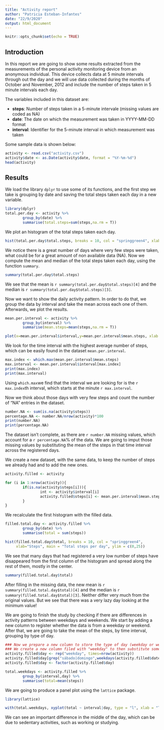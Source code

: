 ```yaml
---
title: "Activity report"
author: "Patricia Esteban-Infantes"
date: "22/9/2020"
output: html_document
---
```


```r
knitr::opts_chunk$set(echo = TRUE)
```

## Introduction

In this report we are going to show some results extracted from the measurements of the personal activity monitoring device from an anonymous individual. This device collects data at 5 minute intervals through out the day and we will use data collected during the months of October and November, 2012 and include the number of steps taken in 5 minute intervals each day.

The variables included in this dataset are:

- **steps**: Number of steps taken in a 5-minute intervale (missing values are coded as NA)
- **date**: The date on which the measurement was taken in YYYY-MM-DD format
- **interval**: Identifier for the 5-minute interval in which measurement was taken

Some sample data is shown below:

```r
activity <- read.csv("activity.csv")
activity$date <- as.Date(activity$date, format = "%Y-%m-%d")
head(activity)
```

## Results

We load the library `dplyr` to use some of its functions, and the first step we take is grouping by date and saving the total steps taken each day in a new variable.

```r
library(dplyr)
total.per.day <- activity %>%
        group_by(date) %>%
        summarise(total.steps=sum(steps,na.rm = T))
```

We plot an histogram of the total steps taken each day.

```r
hist(total.per.day$total.steps, breaks = 10, col = "springgreen4", xlab="Steps", main = "Total steps per day")
```

We notice there is a great number of days where very few steps were taken, what could be for a great amount of non available data (NA). Now we compute the mean and median of the total steps taken each day, using the function `summary`.

```r
summary(total.per.day$total.steps)
```

We see that the mean is `r summary(total.per.day$total.steps)[4]` and the median is
`r summary(total.per.day$total.steps)[3]`.

Now we want to show the daily activity pattern. In order to do that, we group the data by interval and take the mean across each one of them. Afterwards, we plot the results.

```r
mean.per.interval <- activity %>%
        group_by(interval) %>%
        summarise(mean.steps=mean(steps,na.rm = T))

plot(x=mean.per.interval$interval,y=mean.per.interval$mean.steps, xlab = "Time interval", ylab = "Steps", main = "Daily activity pattern", type = "l", lwd = 3, col = "darkseagreen")
```

We look for the time interval with the highest average number of steps, which can be easily found in the dataset `mean.per.interval`.

```r
max.index <- which.max(mean.per.interval$mean.steps)
max.interval <- mean.per.interval$interval[max.index]
print(max.index)
print(max.interval)
```

Using `which.max`we find that the interval we are looking for is the `r max.index`th interval, which starts at the minute `r max.interval`.

Now we think about those days with very few steps and count the number of "NA" entries in the dataset.

```r
number.NA <- sum(is.na(activity$steps))
percentage.NA <- number.NA/nrow(activity)*100
print(number.NA)
print(percentage.NA)
```

The dataset isn't complete, as there are `r number.NA` missing values, which account for a `r percentage.NA`% of the data. We are going to imput those missing values by substituting the mean of the steps in that time interval across the registered days.

We create a new dataset, with the same data, to keep the number of steps we already had and to add the new ones.

```r
activity.filled <- activity

for (i in 1:nrow(activity)){
        if(is.na(activity$steps[i])){
                int <- activity$interval[i]
                activity.filled$steps[i] <- mean.per.interval$mean.steps[which(mean.per.interval$interval==int)]
        }
}
```

We recalculate the first histogram with the filled data.
```r
filled.total.day <- activity.filled %>%
        group_by(date) %>%
        summarise(total = sum(steps))

hist(filled.total.day$total, breaks = 10, col = "springgreen4",
     xlab="Steps", main = "Total steps per day", ylim = c(0,25))
```

We see that many days that had registered a very low number of steps have disappeared from the first column of the histogram and spread along the rest of them, mostly in the center.

```r
summary(filled.total.day$total)
```

After filling in the missing data, the new mean is `r summary(filled.total.day$total)[4]` and the median is
`r summary(filled.total.day$total)[3]`. Neither differ very much from the original values. But we see that there was a very lazy day looking at the minimum value!

We are going to finish the study by checking if there are differences in activity patterns between weekdays and weekends. We start by adding a new column to register whether the data is from a weekday or weekend. After that, we are going to take the mean of the steps, by time interval, grouping by type of day.

```r
### Now we prepare a new column to store the type of day (weekday or weekend).
### We create a new column filed with "weekday" to then substitute some of the entries (corresponding to saturday and sunday) with "weekend". Note that my dates are in spanish, change this bit of code if your dates are stored in some other language.
activity.filled$day <- rep("weekday", times=nrow(activity))
activity.filled$day[grep("sábado|domingo",weekdays(activity.filled$date))] <- "weekend"
activity.filled$day <- factor(activity.filled$day)

total.weekdays <- activity.filled %>%
        group_by(interval,day) %>%
        summarise(total=mean(steps))
```
We are going to produce a panel plot using the `lattice` package.

```r
library(lattice)

with(total.weekdays, xyplot(total ~ interval|day, type = "l", xlab = "Time interval", ylab = "Number of steps", main = "Mean number of steps per time interval"))
```

We can see an important difference in the middle of the day, which can be due to sedentary activities, such as working or studying.